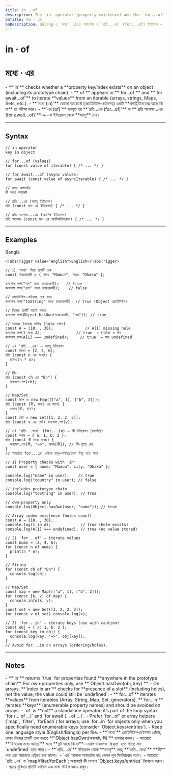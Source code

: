 ```yaml
---
title: in · of
description: The `in` operator (property existence) and the `for...of` iteration syntax in Bnlang — with differences from `for...in`, array/Map handling, and best practices.
bnTitle: মধ্যে · এর
bnDescription: Bnlang এ `মধ্যে` (in) অপারেটর ও `প্রতি...এর` (for...of) ইটারেশন — `for...in` থেকে পার্থক্য, অ্যারে/ম্যাপ হ্যান্ডলিং, সেরা চর্চা।
---
```


# <I18nEnglish>in · of</I18nEnglish>
# <I18nBangla>মধ্যে · এর</I18nBangla>


<I18nEnglish>
- **`in`** checks whether a **property key/index exists** on an object (including its prototype chain).  
- **`of`** appears in **`for...of`** and **`for await...of`** to iterate **values** from an iterable (arrays, strings, Maps, Sets, etc.).
</I18nEnglish>

<I18nBangla>
- **`মধ্যে (in)`** কোনো অবজেক্টে (প্রোটোটাইপ‑চেইনসহ) একটি **প্রপার্টি/ইনডেক্স আছে কি না** তা পরীক্ষা করে।  
- **`এর (of)`** ব্যবহৃত হয় **`প্রতি...এর (for...of)`** বা **`প্রতি অপেক্ষা...এর (for await...of)`**‑এ—যা ইটারেবল থেকে **ভ্যালু** দেয়।
</I18nBangla>



---

## Syntax

<I18nEnglish>

```bnl
// in operator
key in object

// for...of (values)
for (const value of iterable) { /* ... */ }

// for await...of (async values)
for await (const value of asyncIterable) { /* ... */ }
```
</I18nEnglish>

<I18nBangla>

```bnl
// মধ্যে অপারেটর
কী মধ্যে অবজেক্ট

// প্রতি...এর (ভ্যালু ইটারেশন)
প্রতি (const মান এর ইটারেবল) { /* ... */ }

// প্রতি অপেক্ষা...এর (অ্যাসিঙ্ক ইটারেশন)
প্রতি অপেক্ষা (const মান এর অ্যাসিঙ্কইটারেবল) { /* ... */ }
```
</I18nBangla>



---

## Examples

<Tabs defaultValue="bangla" className="w-full">
  <TabsList>
    <TabsTrigger value="bangla">Bangla</TabsTrigger>
    
    <TabsTrigger value="english">English</TabsTrigger>
  </TabsList>

  <TabsContent value="bangla">

```bnl
// ১) 'মধ্যে' দিয়ে প্রপার্টি চেক
const ব্যবহারকারী = { নাম: "Mamun", শহর: "Dhaka" };

কনসোল.লগ("নাম" মধ্যে ব্যবহারকারী);   // true
কনসোল.লগ("দেশ" মধ্যে ব্যবহারকারী);    // false

// প্রোটোটাইপ‑চেইনসহ চেক করে
কনসোল.লগ("toString" মধ্যে ব্যবহারকারী); // true (Object প্রোটোটাইপ)

// নিজের প্রপার্টি যাচাই করতে
কনসোল.লগ(Object.hasOwn(ব্যবহারকারী, "নাম")); // true

// অ্যারের ইনডেক্স অস্তিত্ব (hole গোনে)
const A = [10, , 30];              // A[1] missing hole
কনসোল.লগ(1 মধ্যে A);               // true  ← hole ও গণ্য
কনসোল.লগ(A[1] === undefined);     // true  ← মান undefined

// ২) 'প্রতি...এর' — ভ্যালু ইটারেশন
const সংখ্যা = [2, 4, 6];
প্রতি (const n এর সংখ্যা) {
  ছাপাও(n * n);
}

// স্ট্রিং
প্রতি (const ch এর "Bn") {
  কনসোল.লগ(ch);
}

// Map/Set
const ম্যাপ = new Map([["a", 1], ["b", 2]]);
প্রতি (const [কী, মান] এর ম্যাপ) {
  দেখাও(কী, মান);
}
const সেট = new Set([1, 2, 2, 3]);
প্রতি (const v এর সেট) কনসোল.লগ(v);

// ৩) 'প্রতি...মধ্যে' (for...in) — কী ইটারেশন (সতর্কতা)
const অবজ = { a: 1, b: 2 };
প্রতি (const কী মধ্যে অবজ) {
  কনসোল.লগ(কী, "=>", অবজ[কী]); // কী‑গুলো দেয়
}
// অ্যারেতে for...in এড়িয়ে চলুন—অর্ডার/হোল ইস্যু হতে পারে
```
  </TabsContent>

  

  <TabsContent value="english">

```bnl
// 1) Property checks with 'in'
const user = { name: "Mamun", city: "Dhaka" };

console.log("name" in user);    // true
console.log("country" in user); // false

// includes prototype chain
console.log("toString" in user); // true

// own‑property only
console.log(Object.hasOwn(user, "name")); // true

// Array index existence (holes count)
const A = [10, , 30];
console.log(1 in A);             // true (hole exists)
console.log(A[1] === undefined); // true (no value stored)

// 2) 'for...of' — iterate values
const nums = [2, 4, 6];
for (const n of nums) {
  print(n * n);
}

// String
for (const ch of "Bn") {
  console.log(ch);
}

// Map/Set
const map = new Map([["a", 1], ["b", 2]]);
for (const [k, v] of map) {
  console.info(k, v);
}
const set = new Set([1, 2, 2, 3]);
for (const v of set) console.log(v);

// 3) 'for...in' — iterate keys (use with caution)
const obj = { a: 1, b: 2 };
for (const key in obj) {
  console.log(key, "=>", obj[key]);
}
// Avoid for...in on arrays (ordering/holes).
```
  </TabsContent>
</Tabs>

---

## Notes

<I18nEnglish>
- **`in`** returns `true` for properties found **anywhere in the prototype chain**. For own‑properties only, use **`Object.hasOwn(obj, key)`**.  
- On arrays, **`index in arr`** checks for **presence of a slot** (including holes), not the value; the value could still be `undefined`.  
- **`for...of`** iterates **values** from iterables (Array, String, Map, Set, generators). **`for...in`** iterates **keys** (enumerable property names) and should be avoided on arrays.  
- `of` is **not** a standalone operator; it’s part of the loop syntax `for (... of ...)` and `for await (... of ...)`.  
- Prefer `for...of` or array helpers (`map`, `filter`, `forEach`) for arrays; use `for...in` for objects only when you specifically need enumerable keys (consider `Object.keys/entries`).  
- Keep one language style (English/Bangla) per file.
</I18nEnglish>

<I18nBangla>
- **`মধ্যে`** প্রোটোটাইপ‑চেইনসহ খোঁজে; কেবল নিজের প্রপার্টি চেক করতে **`Object.hasOwn(অবজেক্ট, কী)`** ব্যবহার করুন।  
- অ্যারেতে **`ইনডেক্স মধ্যে অ্যারে`** মানে **স্লট আছে কি না**—হোল থাকলেও `true` হতে পারে; মান `undefined` হতে পারে।  
- **`প্রতি...এর`** ইটারেবল থেকে **ভ্যালু** দেয়; **`প্রতি...মধ্যে`** **কী** দেয় এবং অ্যারেতে এড়িয়ে চলা ভালো।  
- `এর` আলাদা অপারেটর নয়; কেবল লুপ সিনট্যাক্সের অংশ।  
- অ্যারেতে `প্রতি...এর` বা `map/filter/forEach`; অবজেক্টে কী লাগলে `Object.keys/entries` বিবেচনা করুন।  
- পড়ার সুবিধায় প্রতিটি ফাইলে এক ভাষা স্টাইল বজায় রাখুন।
</I18nBangla>



